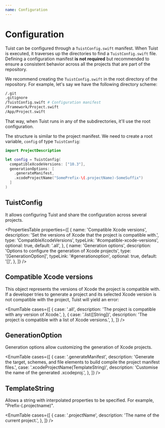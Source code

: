 ```yaml
---
name: Configuration
---
```



# Configuration

Tuist can be configured through a `TuistConfig.swift` manifest.
When Tuist is executed, it traverses up the directories to find a `TuistConfig.swift` file.
Defining a configuration manifest **is not required** but recommended to ensure a consistent behavior across all the projects that are part of the repository.

We recommend creating the `TuistConfig.swift` in the root directory of the repository. For example, let's say we have the following directory scheme:

```bash
/.git
.gitignore
/TuistConfig.swift # Configuration manifest
/Framework/Project.swift
/App/Project.swift
```

That way, when Tuist runs in any of the subdirectories, it'll use the root configuration.

The structure is similar to the project manifest. We need to create a root variable, `config` of type `TuistConfig`:

```swift
import ProjectDescription

let config = TuistConfig(
  compatibleXcodeVersions: ["10.3"],
  generationOptions: [
    .generateManifest,
    .xcodeProjectName("SomePrefix-\(.projectName)-SomeSuffix")
  ]
)
```

## TuistConfig

It allows configuring Tuist and share the configuration across several projects.

<PropertiesTable
  properties={[
    {
      name: 'Compatible Xcode versions',
      description:
        'Set the versions of Xcode that the project is compatible with.',
      type: 'CompatibleXcodeVersions',
      typeLink: '#compatible-xcode-versions',
      optional: true,
      default: '.all',
    },
    {
      name: 'Generation options',
      description: 'Options to configure the generation of Xcode projects',
      type: '[GenerationOption]',
      typeLink: '#generationoption',
      optional: true,
      default: '[]',
    },
  ]}
/>

## Compatible Xcode versions

This object represents the versions of Xcode the project is compatible with. If a developer tries to generate a project and its selected Xcode version is not compatible with the project, Tuist will yield an error:

<EnumTable
  cases={[
    {
      case: '.all',
      description: 'The project is compatible with any version of Xcode.',
    },
    {
      case: '.list([String])',
      description: 'The project is compatible with a list of Xcode versions.',
    },
  ]}
/>

<Message
  info
  title="ExpressibleByArrayLiteral and ExpressibleByStringLiteral"
  description="Note that 'CompatibleXcodeVersions' can also be initialized with a string or array of strings that represent the supported Xcode versions."
/>

## GenerationOption

Generation options allow customizing the generation of Xcode projects.

<EnumTable
  cases={[
    {
      case: '.generateManifest',
      description:
        'Generate the target, schemes, and file elements to build compile the project manifest files.',
      case: '.xcodeProjectName(TemplateString)',
      description:
        'Customise the name of the generated .xcodeproj.',
    },
  ]}
/>

## TemplateString

Allows a string with interpolated properties to be specified. For example, "Prefix-\(.projectname)".

<EnumTable
   cases={[
    {
      case: '.projectName',
      description:
        'The name of the current project.',
    },
  ]}
/>
